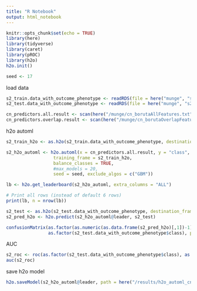 ```yaml
---
title: "R Notebook"
output: html_notebook
---
```


```r
knitr::opts_chunk$set(echo = TRUE)
library(here)
library(tidyverse)
library(caret)
library(pROC)
library(h2o)
h2o.init()

seed <- 17
```

load data
```r
s2_train.data_with_outcome_phenotype <- readRDS(file = here("munge", "s2_train.data_with_outcome_phenotype.rds"))
s2_test.data_with_outcome_phenotype <- readRDS(file = here("munge", "s2_test.data_with_outcome_phenotype.rds"))

cn_predictors.all.result <- scan(here("/munge/cn_borutaAllFeatures.txt"), character(), quote = "") 
cn_predictors.overlap.result <- scan(here("/munge/cn_borutaOverlapFeatures.txt"), character(), quote = "") 

```



h2o automl
```r

s2_train_h2o <- as.h2o(s2_train.data_with_outcome_phenotype, destination_frame="s2_train_h2o")

s2_h2o_automl <- h2o.automl(x = cn_predictors.all.result, y = "class",
                  training_frame = s2_train_h2o,
                  balance_classes = TRUE,
                  #max_models = 20,
                  seed = seed, exclude_algos = c("GBM"))

lb <- h2o.get_leaderboard(s2_h2o_automl, extra_columns = "ALL")

# Print all rows (instead of default 6 rows)
print(lb, n = nrow(lb))

```

```r

s2_test <- as.h2o(s2_test.data_with_outcome_phenotype, destination_frame="s2_test")
s2_pred_h2o <- h2o.predict(s2_h2o_automl@leader, s2_test)

confusionMatrix(as.factor(as.numeric(as.data.frame(s2_pred_h2o)[,1])-1), 
                as.factor(s2_test.data_with_outcome_phenotype$class), positive = "1")
```

AUC
```r

s2_roc <- roc(as.factor(s2_test.data_with_outcome_phenotype$class), as.data.frame(s2_pred_h2o)$p1)
auc(s2_roc)

```


save h2o model
```r
h2o.saveModel(s2_h2o_automl@leader, path = here("/results/h2o_automl_cn_model"))

```